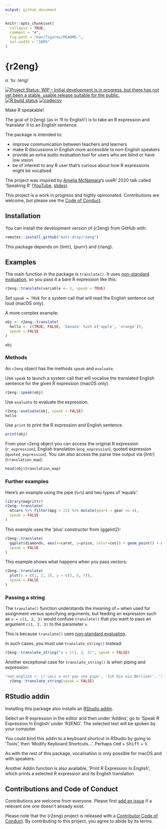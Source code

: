 ```yaml
---
output: github_document
---
```


<!-- README.md is generated from README.Rmd. Please edit that file -->

```r
knitr::opts_chunk$set(
  collapse = TRUE,
  comment = "#",
  fig.path = "man/figures/README-",
  out.width = "100%"
)
```

# {r2eng}

ɑː ˈtuː /eng/

<!-- badges: start -->
[![Project Status: WIP – Initial development is in progress, but there has not yet been a stable, usable release suitable for the public.](https://www.repostatus.org/badges/latest/wip.svg){target='_blank'}](https://www.repostatus.org/#wip)
[![R build status](https://github.com/matt-dray/r2eng/workflows/R-CMD-check/badge.svg){target='_blank'}](https://github.com/matt-dray/r2eng/actions)
[![codecov](https://codecov.io/gh/matt-dray/r2eng/branch/master/graph/badge.svg){target='_blank'}](https://codecov.io/gh/matt-dray/r2eng)
<!-- badges: end -->

Make R speakable!

The goal of {r2eng} (as in 'R to English') is to take an R expression and 'translate' it to an English sentence. 

The package is intended to:

* improve communication between teachers and learners
* make R discussions in English more accessible to non-English speakers
* provide an extra audio evaluation tool for users who are blind or have low vision
* be of interest to any R user that's curious about how R expressions might be vocalised

The project was inspired by [Amelia McNamara](https://twitter.com/AmeliaMN){target='_blank'}'s useR! 2020 talk called 'Speaking R' ([YouTube](https://www.youtube.com/watch?v=ckW9sSdIVAc){target='_blank'}, [slides](https://www.amelia.mn/SpeakingR/#1){target='_blank'}).

This project is a work in progress and highly opinionated. Contributions are welcome, but please see the [Code of Conduct](#conduct){target='_blank'}.

## Installation

You can install the development version of {r2eng} from GitHub with:

```r
remotes::install_github("matt-dray/r2eng")
```

This package depends on {lintr}, {purrr} and {rlang}.

## Examples

The main function in the package is `translate()`. It uses [non-standard evaluation](http://adv-r.had.co.nz/Computing-on-the-language.html){target='_blank'}, so you pass it a bare R expression like this:

```r
r2eng::translate(variable <- 1, speak = TRUE)
```

Set `speak = TRUE` for a system call that will read the English sentence out loud (macOS only).

A more complex example:

```r
obj <- r2eng::translate(
  hello <- c(TRUE, FALSE, 'banana' %in% c('apple', 'orange')),
  speak = FALSE
)

obj
```

### Methods

An `r2eng` object has the methods `speak` and `evaluate`.

Use `speak` to launch a system call that will vocalise the translated English sentence for the given R expression (macOS only).

```r
r2eng::speak(obj)
```

Use `evaluate` to evaluate the expression.

```r
r2eng::evaluate(obj, speak = FALSE)
hello
```

Use `print` to print the R expression and English sentence.

```r
print(obj)
```

From your r2eng object you can access the original R expression (`r_expression`), English translation (`eng_expression`), quoted expression (`quoted_expression`). You can also access the parse tree output via {lintr} (`translation_map`):

```r
head(obj$translation_map)
```

### Further examples

Here's an example using the pipe (`%>%`) and two types of 'equals':

```r
library(magrittr)
r2eng::translate(
  mtcars %>% filter(mpg > 22) %>% mutate(gear4 = gear == 4),
  speak = FALSE
)
```

This example uses the 'plus' constructor from {ggplot2}:

```r
r2eng::translate(
  ggplot(diamonds, aes(x=carat, y=price, color=cut)) + geom_point() + geom_smooth(),
  speak = FALSE
)
```

This example shows what happens when you pass vectors:

```r
r2eng::translate(
  plot(x = c(1, 2, 3), y = c(5, 6, 7)),
  speak = FALSE
)
```

### Passing a string

The `translate()` function understands the meaning of `=` when used for assignment versus specifying arguments, but feeding an expression such as `x = c(1, 2, 3)` would confuse `translate()` that you want to pass an argument `c(1, 2, 3)` to the parameter `x`. 

This is because `translate()` uses [non-standard evaluation](http://adv-r.had.co.nz/Computing-on-the-language.html){target='_blank'}. 

In such cases, you must use `translate_string()` instead:

```r
r2eng::translate_string("x = c(1, 2, 3)", speak = FALSE)
```

Another exceptional case for `translate_string()` is when piping and expression:

```r
"non_english <- c('ceci n est pas une pipe', 'Ich bin ein Berliner', '我其實唔識講廣東話')" %>% 
  r2eng::translate_string(speak = FALSE)
```

## RStudio addin

Installing this package also installs an [RStudio addin](https://rstudio.github.io/rstudioaddins/){target='_blank'}.

Select an R expression in the editor and then under 'Addins', go to 'Speak R Expression In English' under 'R2ENG'. The selected text will be spoken by your computer. 

You could bind this addin to a keyboard shortcut in RStudio by going to 'Tools', then 'Modify Keyboard Shortcuts...'. Perhaps <kbd>Cmd</kbd> + <kbd>Shift</kbd> + <kbd>V</kbd>.

As with the rest of this package, vocalisation is only possible for macOS and with speakers.

Another Addin function is also available, 'Print R Expression In English', which prints a selected R expression and its English translation

## Contributions and Code of Conduct {#conduct}

Contributions are welcome from everyone. Please first [add an issue](https://github.com/matt-dray/r2eng/issues){target='_blank'} if a relevant one one doesn't already exist.

Please note that the {r2eng} project is released with a [Contributor Code of Conduct](https://contributor-covenant.org/version/2/0/CODE_OF_CONDUCT.html){target='_blank'}. By contributing to this project, you agree to abide by its terms.
